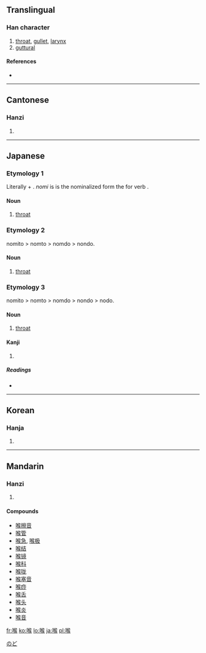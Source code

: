 ==Translingual==

===Han character===
{{Han char|rn=30|rad=口|as=09|sn=12|four=6703<sub>4</sub>|canj=口人弓大 (RONK)}}

# [[throat]], [[gullet]], [[larynx]]
# [[guttural]]

====References====
* {{Han ref|kx=0197.310|dkj=03913|dj=0419.080|hdz=10657.040|uh=5589|ud=21897|bh=B3EF|bd=46063}}

----

==Cantonese==

===Hanzi===
{{yue-hanzi|jyut=|y=hau4}}

# {{defn|Cantonese}}

----

==Japanese==

===Etymology 1===

Literally {{term|sc=Jpan|飲み|tr=nomi||drink}} + {{term|sc=Jpan|門|tr=to||passage}}. ''nomi'' is is the nominalized form the for verb {{term|sc=Jpan|飲む|tr=nomu||to drink}}.

====Noun====
{{ja-noun|k|hira=のみと|rom=nomito}}

# [[throat]]

===Etymology 2===

nomito > nomto > nomdo > nondo.

====Noun====
{{ja-noun|k|hira=のんど|rom=nondo}}

# [[throat]]

===Etymology 3===

nomito > nomto > nomdo > nondo > nodo.

====Noun====
{{ja-noun|k|hira=のど|rom=nodo}}

# [[throat]]

====Kanji====
{{ja-kanji|grade=9|rs=口09}}

# {{defn|Japanese}}

=====Readings=====
* {{ja-readings|on=[[こう]] (kō)|kun=[[のど]] (nodo)}}

[[Category:ja:Anatomy|のど]]

----

==Korean==

===Hanja===
{{ko-hanja|hangeul=[[후]]|rv=hu|mr=hu}}

# {{defn|Korean}}

----

==Mandarin==

===Hanzi===
{{cmn-hanzi|pin=[[hóu]] ([[hou2]])|wg=hou<sup>2</sup>}}

# {{defn|Mandarin}}

====Compounds====
* [[喉擦音]]
* [[喉管]]
* [[喉急]], [[喉极]]
* [[喉结]]
* [[喉镜]]
* [[喉科]]
* [[喉咙]]
* [[喉塞音]]
* [[喉痧]]
* [[喉舌]]
* [[喉头]]
* [[喉炎]]
* [[喉音]]

[[fr:喉]]
[[ko:喉]]
[[lo:喉]]
[[ja:喉]]
[[pl:喉]]